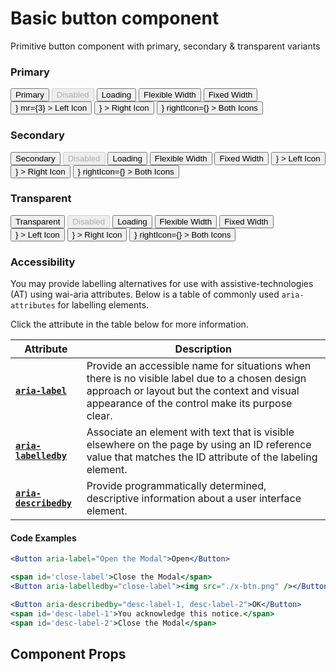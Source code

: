 
<Meta title="Components/Button" component={Button} />

# Basic button component

Primitive button component with primary, secondary & transparent variants

### Primary

<Preview withToolbar>
  <Story name="primary">
    <Box>
      <Flex mb={3}>
        <Button variant="primary" mr={3}>
          Primary
        </Button>
        <Button variant="primary" mr={3} disabled>
          Disabled
        </Button>
        <Button variant="primary" isLoading>
          Loading
        </Button>
      </Flex>
      <Flex mb={3}>
        <Button variant="primary" mr={3}>
          Flexible Width
        </Button>
        <Button variant="primary" width={200}>
          Fixed Width
        </Button>
      </Flex>
      <Flex mb={3}>
        <Button
          variant="primary"
          leftIcon={<Icons.Visibility aria-hidden />}
          mr={3}
        >
          Left Icon
        </Button>
        <Button
          variant="primary"
          mr={3}
          rightIcon={<Icons.Visibility aria-hidden />}
        >
          Right Icon
        </Button>
        <Button
          variant="primary"
          leftIcon={<Icons.Info aria-hidden />}
          rightIcon={<Icons.Info aria-hidden />}
        >
          Both Icons
        </Button>
      </Flex>
    </Box>
  </Story>
</Preview>

### Secondary

<Preview withToolbar>
  <Story name="secondary">
    <Box>
      <Flex mb={3}>
        <Button variant="secondary" mr={3}>
          Secondary
        </Button>
        <Button variant="secondary" mr={3} disabled>
          Disabled
        </Button>
        <Button variant="secondary" isLoading>
          Loading
        </Button>
      </Flex>
      <Flex mb={3}>
        <Button variant="secondary" mr={3}>
          Flexible Width
        </Button>
        <Button variant="secondary" width={200}>
          Fixed Width
        </Button>
      </Flex>
      <Flex mb={3}>
        <Button
          variant="secondary"
          mr={3}
          leftIcon={<Icons.Visibility aria-hidden />}
        >
          Left Icon
        </Button>
        <Button
          variant="secondary"
          mr={3}
          rightIcon={<Icons.Search aria-hidden />}
        >
          Right Icon
        </Button>
        <Button
          variant="secondary"
          leftIcon={<Icons.Info aria-hidden />}
          rightIcon={<Icons.Info aria-hidden />}
        >
          Both Icons
        </Button>
      </Flex>
    </Box>
  </Story>
</Preview>

### Transparent

<Preview withToolbar>
  <Story name="transparent">
    <Box>
      <Flex mb={3}>
        <Button variant="transparent" mr={3}>
          Transparent
        </Button>
        <Button variant="transparent" mr={3} disabled>
          Disabled
        </Button>
        <Button variant="transparent" isLoading>
          Loading
        </Button>
      </Flex>
      <Flex mb={3}>
        <Button variant="transparent" mr={3}>
          Flexible Width
        </Button>
        <Button variant="transparent" width={200}>
          Fixed Width
        </Button>
      </Flex>
      <Flex mb={3}>
        <Button
          variant="transparent"
          mr={3}
          leftIcon={<Icons.Visibility aria-hidden />}
        >
          Left Icon
        </Button>
        <Button
          variant="transparent"
          mr={3}
          rightIcon={<Icons.Search aria-hidden />}
        >
          Right Icon
        </Button>
        <Button
          variant="transparent"
          leftIcon={<Icons.Info aria-hidden />}
          rightIcon={<Icons.Info aria-hidden />}
        >
          Both Icons
        </Button>
      </Flex>
    </Box>
  </Story>
</Preview>

### Accessibility

You may provide labelling alternatives for use with assistive-technologies (AT) using wai-aria attributes.
Below is a table of commonly used `aria-attributes` for labelling elements.

Click the attribute in the table below for more information.

<Box mb={4}>
  <Flex flexDirection="column">

| Attribute                                                                                                    | Description                                                                                                                                                                                     |
| ------------------------------------------------------------------------------------------------------------ | ----------------------------------------------------------------------------------------------------------------------------------------------------------------------------------------------- |
| <nobr>[**`aria-label`**](https://www.w3.org/WAI/PF/aria/states_and_properties#aria-label)</nobr>             | Provide an accessible name for situations when there is no visible label due to a chosen design approach or layout but the context and visual appearance of the control make its purpose clear. |
| <nobr>[**`aria-labelledby`**](https://www.w3.org/WAI/PF/aria/states_and_properties#aria-labelledby)</nobr>   | Associate an element with text that is visible elsewhere on the page by using an ID reference value that matches the ID attribute of the labeling element.                                      |
| <nobr>[**`aria-describedby`**](https://www.w3.org/WAI/PF/aria/states_and_properties#aria-describedby)</nobr> | Provide programmatically determined, descriptive information about a user interface element.                                                                                                    |

#### Code Examples

```jsx
<Button aria-label="Open the Modal">Open</Button>

<span id='close-label'>Close the Modal</span>
<Button aria-labelledby="close-label"><img src="./x-btn.png" /></Button>

<Button aria-describedby="desc-label-1, desc-label-2">OK</Button>
<span id='desc-label-1'>You acknowledge this notice.</span>
<span id='desc-label-2'>Close the Modal</span>
```

  </Flex>
</Box>

## Component Props

<Props of={Button} />
